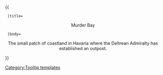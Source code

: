 {{ {{{1|Tooltip hover box}}}
  |title=<center>Murder Bay</center>
  |body=<center>The small patch of coastland in Havaria where the Deltrean Admiralty has established an outpost.</center>
}}<noinclude>[[Category:Tooltip templates]]</noinclude>